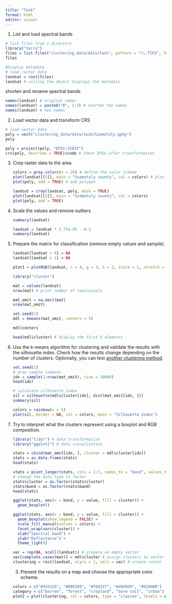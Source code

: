 ---
title: "Task"
format: html
editor: visual
---

1.   List and load spectral bands

```{r}
# list files from a directory
library("terra")
files = list.files("clustering_data/data/task", pattern = "\\.TIF$", full.names = TRUE)
files
```

```{r}
#Display metadata
# load raster data
landsat = rast(files)
landsat # calling the object displays the metadata
```

shorten and rename spectral bands

```{r}
names(landsat) # original names
names(landsat) = paste0("B", 1:7) # shorten the names
names(landsat) # new names
```

2.  Load vector data and transform CRS

```{r}
# load vector data
poly = vect("clustering_data/data/task/Szamotuly.gpkg")
poly
```

```{r}
poly = project(poly, "EPSG:32633")
crs(poly, describe = TRUE)$code # check EPSG after transformation
```

3.  Crop raster data to the area.

    ```{r}
    colors = gray.colors(n = 20) # define the color scheme
    plot(landsat[[5]], main = "Szamotuly county", col = colors) # plot NIR band
    plot(poly, add = TRUE) # add polygon
    ```

    ```{r}
    landsat = crop(landsat, poly, mask = TRUE)
    plot(landsat[[5]], main = "Szamotuly county", col = colors)
    plot(poly, add = TRUE)
    ```

4.  Scale the values and remove outliers

    ```{r}
    summary(landsat)
    ```

    ```{r}
    landsat = landsat * 2.75e-05 - 0.2
    summary(landsat)
    ```

5.  Prepare the matrix for classification (remove empty values and sample).

    ```{r}
    landsat[landsat < 0] = NA
    landsat[landsat > 1] = NA
    ```

    ```{r}
    plot1 = plotRGB(landsat, r = 4, g = 3, b = 2, scale = 1, stretch = "lin")
    ```

    ```{r}
    library("cluster")
    ```

    ```{r}
    mat = values(landsat)
    nrow(mat) # print number of rows/pixels
    ```

    ```{r}
    mat_omit = na.omit(mat)
    nrow(mat_omit)
    ```

    ```{r}
    set.seed(1)
    mdl = kmeans(mat_omit, centers = 5)
    ```

    ```{r}
    mdl$centers
    ```

    ```{r}
    head(mdl$cluster) # display the first 6 elements
    ```

6.  Use the k-means algorithm for clustering and validate the results with the silhouette index. Check how the results change depending on the number of clusters. Optionally, you can test [another clustering method](https://www.statmethods.net/advstats/cluster.html).

    ```{r}
    set.seed(1)
    # draw sample indexes
    idx = sample(1:nrow(mat_omit), size = 10000)
    head(idx)
    ```

    ```{r}
    # calculate silhouette index
    sil = silhouette(mdl$cluster[idx], dist(mat_omit[idx, ]))
    summary(sil)
    ```

    ```{r}
    colors = rainbow(n = 5)
    plot(sil, border = NA, col = colors, main = "Silhouette Index")
    ```

7.  Try to interpret what the clusters represent using a boxplot and RGB composition.

    ```{r}
    library("tidyr") # data transformation
    library("ggplot2") # data visualization
    ```

    ```{r}
    stats = cbind(mat_omit[idx, ], cluster = mdl$cluster[idx])
    stats = as.data.frame(stats)
    head(stats)
    ```

    ```{r}
    stats = pivot_longer(stats, cols = 1:7, names_to = "band", values_to = "value")
    # change the data type to factor
    stats$cluster = as.factor(stats$cluster)
    stats$band = as.factor(stats$band)
    head(stats)
    ```

    ```{r}
    ggplot(stats, aes(x = band, y = value, fill = cluster)) +
      geom_boxplot()
    ```

    ```{r}
    ggplot(stats, aes(x = band, y = value, fill = cluster)) +
      geom_boxplot(show.legend = FALSE) +
      scale_fill_manual(values = colors) +
      facet_wrap(vars(cluster)) +
      xlab("Spectral band") +
      ylab("Reflectance") +
      theme_light()
    ```

    ```{r}
    vec = rep(NA, ncell(landsat)) # prepare an empty vector
    vec[complete.cases(mat)] = mdl$cluster # assign clusters to vector if not NA
    clustering = rast(landsat, nlyrs = 1, vals = vec) # create raster
    ```

    3.  Present the results on a map and choose the appropriate color scheme.

    ```{r}
    colors = c("#91632b", "#086209", "#fdd327", "#d9d9d9", "#d20000")
    category = c("barren", "forest", "cropland", "bare soil", "urban")
    plot2 = plot(clustering, col = colors, type = "classes", levels = category)
    ```

   
